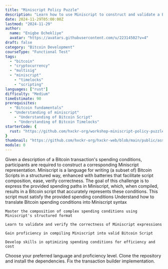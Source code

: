 ```yaml
---
title: "Miniscript Policy Puzzle"
description: "Learn how to use Miniscript to construct and validate a Bitcoin transaction's spending condition."
date: 2024-11-29T05:00:00Z
lastmod: "2024-11-29"
author: 
  name: "Enigbe Ochekliye"
  avatar: "https://avatars.githubusercontent.com/u/22314502?v=4"
draft: false
category: "Bitcoin Development"
courseType: "Functional Test"
tags: 
  - "bitcoin"
  - "cryptocurrency"
  - "multisig"
  - "miniscript"
	- "timelocks"
	- "scripting"
languages: ["rust"]
difficulty: "Medium"
timeEstimate: 90
prerequisites: 
  - "Bitcoin fundamentals"
  - "Understanding of miniscript"
	- "Understanding of Bitcoin Script"
	- "Understanding of Bitcoin Timelocks"
starterCode: {
  rust: "https://github.com/hxckr-org/workshop-miniscript-policy-puzzle--rs"
}
thumbnail: "https://github.com/hxckr-org/hxckr-web/blob/main/public/assets/images/bitcoin-txn-builder/thumbnail.webp?raw=true"
module: 0
---
```


<ContentBox title="" description="">
  <ChallengeBrief title="Miniscript Policy Puzzle">
    Given a description of a Bitcoin transaction's spending conditions, participants are required to construct a corresponding Miniscript representation. Miniscript is a language for writing (a subset of) Bitcoin Scripts in a structured way, enhanced with batteries that facilitate script composition, ease, verify correctness. The goal of this challenge is to express the provided spending paths in Miniscript, which, when compiled, results in a Bitcoin script that accurately represents these conditions. This script must satisfy the provided spending conditions
  </ChallengeBrief>

  <LearningObjectives title="Learning Objectives">
    Understand how to translate Bitcoin spending conditions into Miniscript syntax

    Master the composition of complex spending conditions using Miniscript's structured format

    Learn to validate and verify the correctness of Miniscript expressions

    Gain proficiency in compiling Miniscript into valid Bitcoin Script

    Develop skills in optimizing spending conditions for efficiency and cost

  </LearningObjectives>

  <Stages>
    <Stage title="Challenge Setup" difficulty="Very Easy" isExpandable={true} initialLines={0}>
      Choose your preferred language and proficiency level.
    </Stage>
    <Stage title="Project Setup" difficulty="Easy" isExpandable={true} initialLines={0}>
      Clone the repository and install the dependencies.
    </Stage>
    <Stage title="Fix the Transaction Builder" difficulty="Medium" isExpandable={true} initialLines={0}>
      Fix the transaction builder implementation.
    </Stage>
  </Stages>
</ContentBox>
